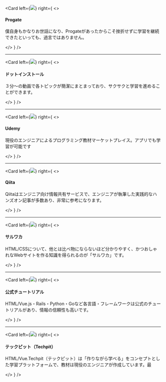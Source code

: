 
<Card
  left={<img src="../../../images/progate.png" />}
  right={
    <>
      <h4>Progate</h4>
      <p>僕自身もかなりお世話になり、Progateがあったからこそ挫折せずに学習を継続できたといっても、過言ではありません。
      </p>
    </>
  }
/>

---

<Card
  left={<img src="../../../images/dotinstall.png" />}
  right={
    <>
      <h4>ドットインストール </h4>
      <p>３分〜の動画で各トピックが簡潔にまとまっており、サクサクと学習を進めることができます。
      </p>
    </>
  }
/>

---

<Card
  left={<img src="../../../images/udemy.png" />}
  right={
    <>
      <h4>Udemy </h4>
      <p>現役のエンジニアによるプログラミング教材マーケットプレイス。アプリでも学習が可能です
      </p>
    </>
  }
/>

---

<Card
  left={<img src="../../../images/qiita.png" />}
  right={
    <>
      <h4>Qiita </h4>
      <p>Qiitaはエンジニア向け情報共有サービスで、エンジニアが執筆した実践的なハンズオン記事が多数あり、非常に参考になります。
      </p>
    </>
  }
/>

---

<Card
  left={<img src="../../../images/saruwaka.png" />}
  right={
    <>
      <h4>サルワカ </h4>
      <p>HTML/CSSについて、他とは比べ物にならないほど分かりやすく、かつおしゃれなWebサイトを作る知識を得られるのが「サルワカ」です。
      </p>
    </>
  }
/>

---

<Card
  left={<img src="../../../images/vue.png" />}
  right={
    <>
      <h4>公式チュートリアル </h4>
      <p>HTML/Vue.js・Rails・Python・Goなど各言語・フレームワークは公式のチュートリアルがあり、情報の信頼性も高いです。
      </p>
    </>
  }
/>

---

<Card
  left={<img src="../../../images/techpit.jpg" />}
  right={
    <>
      <h4>テックピット（Techpit） </h4>
      <p>HTML/Vue.Techpit（テックピット）は「作りながら学べる」をコンセプトとした学習プラットフォームで、教材は現役のエンジニアが作成しています。最
      </p>
    </>
  }
/>
